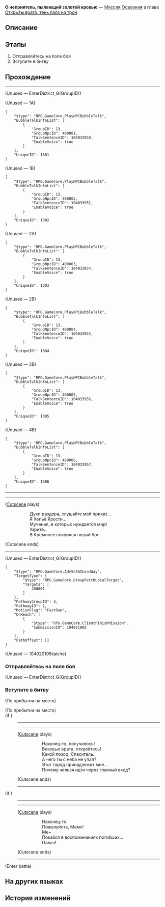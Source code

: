 {{Дополнить|Диалоги.}}
{{Миссия Инфобокс
|id              = 1040210
|Название        = 
|Изображение     = Миссия Освоения О неприятель, пылающий золотой кровью.png
|Тип             = Миссия Освоения
|События         = 
|Глава           = Открыты врата, тень пала на трон
|Условия         = 
|Персонажи       = Первопроходец; Фаенон
|СтартЛокация    = Охота на Похитителя пламени
|Мир             = Амфореус
|Локации         = Охота на Похитителя пламени
|Предыдущая      = 
|Следующая       = 
|Награды         = Опыт Освоения*300; Звёздный нефрит*40; Очищенный эфир*4; Небесная амброзия*120; A Hunt for the Divine*1 { text = A Hunt for the Divine }; Кредиты*60 000
}}
'''О неприятель, пылающий золотой кровью''' — [[Миссия Освоения]] в главе [[Открыты врата, тень пала на трон]].

==Описание==
{{Описание|<!--официальное описание из Перекрёстка судеб-->}}

==Этапы==
# Отправляйтесь на поле боя
# Вступите в битву

==Прохождение==
{{Дополнить}}

----
:{{tx}}
;(Unused &mdash; EnterDistrict_G{GroupID})
:{{tx}}

;(Unused &mdash; 1A)
<pre>{
	"$type": "RPG.GameCore.PlayNPCBubbleTalk",
	"BubbleTalkInfoList": [
		{
			"GroupID": 13,
			"GroupNpcID": 400001,
			"TalkSentenceID": 104033950,
			"EnableVoice": true
		}
	],
	"UniqueID": 1301
}</pre>

;(Unused &mdash; 1B)
<pre>{
	"$type": "RPG.GameCore.PlayNPCBubbleTalk",
	"BubbleTalkInfoList": [
		{
			"GroupID": 13,
			"GroupNpcID": 400002,
			"TalkSentenceID": 104033951,
			"EnableVoice": true
		}
	],
	"UniqueID": 1302
}</pre>

;(Unused &mdash; 2A)
<pre>{
	"$type": "RPG.GameCore.PlayNPCBubbleTalk",
	"BubbleTalkInfoList": [
		{
			"GroupID": 13,
			"GroupNpcID": 400003,
			"TalkSentenceID": 104033954,
			"EnableVoice": true
		}
	],
	"UniqueID": 1303
}</pre>

;(Unused &mdash; 2B)
<pre>{
	"$type": "RPG.GameCore.PlayNPCBubbleTalk",
	"BubbleTalkInfoList": [
		{
			"GroupID": 13,
			"GroupNpcID": 400004,
			"TalkSentenceID": 104033955,
			"EnableVoice": true
		}
	],
	"UniqueID": 1304
}</pre>

;(Unused &mdash; 3B)
<pre>{
	"$type": "RPG.GameCore.PlayNPCBubbleTalk",
	"BubbleTalkInfoList": [
		{
			"GroupID": 13,
			"GroupNpcID": 400005,
			"TalkSentenceID": 104033956,
			"EnableVoice": true
		}
	],
	"UniqueID": 1305
}</pre>

;(Unused &mdash; 4B)
<pre>{
	"$type": "RPG.GameCore.PlayNPCBubbleTalk",
	"BubbleTalkInfoList": [
		{
			"GroupID": 13,
			"GroupNpcID": 400006,
			"TalkSentenceID": 104033957,
			"EnableVoice": true
		}
	],
	"UniqueID": 1306
}</pre>
----
----
;([[#Gallery|Cutscene]] plays)
::Духи раздора, слушайте мой приказ...
::Я Копьё Ярости...
::Мучения, в которых нуждается мир!
::Узрите...
::В Кремносе появился новый бог.
;(Cutscene ends)
----

;(Unused &mdash; EnterDistrict_G{GroupID})
<pre>{
	"$type": "RPG.GameCore.AdvSetAILeadWay",
	"TargetType": {
		"$type": "RPG.GameCore.GroupFetchLocalTarget",
		"Targets": [
			400001
		]
	},
	"PathwayGroupID": 4,
	"PathwayID": 1,
	"MotionFlag": "FastRun",
	"OnReach": [
		{
			"$type": "RPG.GameCore.ClientFinishMission",
			"SubmissionID": 104021002
		}
	],
	"PathOffset": []
}</pre>

;(Unused &mdash; 104020105kaiche)
<!--Unknown TalkSentence: 104031350-->
{{Диалог Конец}}

===Отправляйтесь на поле боя===
{{Описание миссии|локация=Охота на Похитителя пламени|Финальная битва с Похитителем пламени произойдёт в Кремносе. Перед лицом небывало могучего противника златиусам придётся напрячь все свои силы.}}
{{Диалог Начало}}

;(Unused &mdash; EnterDistrict_G{GroupID})
<!--Unknown TalkSentence: 104031352-->
<!--Unknown TalkSentence: 104031351-->
{{Диалог Конец}}

===Вступите в битву===
{{Диалог Начало}}
;(По прибытии на место)

;(По прибытии на место)
;(If {{cx}}{{subst:void|<!--{"$type":"RPG.GameCore.ByCompareMissionBattleWin","EventID":20421075}-->}})
:----
:----
:;([[#Gallery|Cutscene]] plays)
:::Наконец-то, получилось!
:::Вековые врата, откройтесь!
:::Какой позор, Спаситель.
:::А чего ты с неба не упал?
:::Этот город принадлежит мне...
:::Почему нельзя идти через главный вход?
:;(Cutscene ends)
:----
;(If {{cx}}{{subst:void|<!--{"$type":"RPG.GameCore.ByCompareMissionBattleWin","EventID":20421075}-->}})
::{{tx}}
:----
:----
:;([[#Gallery|Cutscene]] plays)
:::Наконец-то.
:::Пожалуйста, Мемо!
:::Ме~
:::Покайся в воспоминаниях погибших...
:::Палач!
:;(Cutscene ends)
:----
;(Enter battle)
:{{Enemy List|Похититель пламени глубокой тьмы*1/+53.8% НР, -12% Скорость}}
{{Диалог Конец}}

==На других языках==
{{На других языках
|en   = Nemesis, Scorched by Golden Blood
|zhs  = 仇寇啊，且领受金血烧灼
|zht  = 仇寇啊，且領受金血燒灼
|ja   = 仇敵よ、黄金の血に焼かれよ
|ko   = 원수여, 황금 피의 뜨거운 불길을 받아들여라
|es   = Némesis, ardiente en sangre dorada
|fr   = Ennemi juré brûlé par le sang doré
|ru   = О неприятель, пылающий золотой кровью
|th   = ศัตรูเอ๋ย จงแผดเผาด้วยโลหิตทอง
|vi   = Hỡi Kẻ Thù, Hãy Nhận Lấy Máu Vàng Bỏng Rát
|de   = Erzfeind, von goldenem Blut versengt
|id   = Musuh, Rasakan Darah Emas yang Membara
|pt   = Nêmesis, Abrasados pelo Sangue Dourado
}}

==История изменений==
{{История изменений|3.1}}
